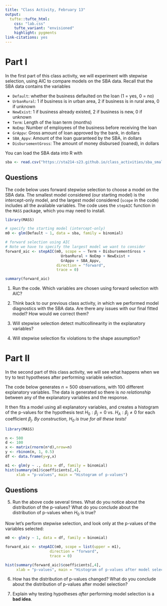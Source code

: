 ```yaml
---
title: "Class Activity, February 13"
output: 
  tufte::tufte_html:
    css: "lab.css"
    tufte_variant: "envisioned"
    highlight: pygments
link-citations: yes
---
```


# Part I

In the first part of this class activity, we will experiment with stepwise selection, using AIC to compare models on the SBA data. Recall that the SBA data contains the variables

* `Default`: whether the business defaulted on the loan (1 = yes, 0 = no)
* `UrbanRural`: 1 if business is in urban area, 2 if business is in rural area, 0 if unknown
* `NewExist`: 1 if business already existed, 2 if business is new, 0 if unknown
* `Term`: Length of the loan term (months)
* `NoEmp`: Number of employees of the business before receiving the loan
* `GrAppv`: Gross amount of loan approved by the bank, in dollars
* `SBA_Appv`: Amount of the loan guaranteed by the SBA, in dollars
* `DisbursementGross`: The amount of money disbursed (loaned), in dollars

You can load the SBA data into R with

```r
sba <- read.csv("https://sta214-s23.github.io/class_activities/sba_small.csv")
```

## Questions

The code below uses forward stepwise selection to choose a model on the SBA data. The smallest model considered (our starting model) is the intercept-only model, and the largest model considered (`scope` in the code) includes all the available variables. The code uses the `stepAIC` function in the `MASS` package, which you may need to install.

```r
library(MASS)

# specify the starting model (intercept-only)
m0 <- glm(Default ~ 1, data = sba, family = binomial)

# forward selection using AIC
# Note we have to specify the largest model we want to consider
forward_aic <- stepAIC(m0, scope = ~ Term + DisbursementGross + 
                         UrbanRural + NoEmp + NewExist +
                         GrAppv + SBA_Appv,
                       direction = "forward",
                       trace = 0)

summary(forward_aic)
```

1. Run the code. Which variables are chosen using forward selection with AIC?

2. Think back to our previous class activity, in which we performed model diagnostics with the SBA data. Are there any issues with our final fitted model? How would we correct them?

3. Will stepwise selection detect multicollinearity in the explanatory variables?

4. Will stepwise selection fix violations to the shape assumption?

# Part II

In the second part of this class activity, we will see what happens when we try to test hypotheses after performing variable selection. 

The code below generates $n = 500$ observations, with 100 different explanatory variables. The data is generated so there is *no relationship* between any of the explanatory variables and the response.

It then fits a model using all explanatory variables, and creates a histogram of the p-values for the hypothesis test $H_0: \beta_j = 0$ vs. $H_A: \beta_j \neq 0$ for each coefficient $\beta_j$. *By construction, $H_0$ is true for all these tests!*


```r
library(MASS)

n <- 500
d <- 100
x <- matrix(rnorm(n*d),nrow=n)
y <- rbinom(n, 1, 0.5)
df <- data.frame(y=y,x)

m1 <- glm(y ~ ., data = df, family = binomial)
hist(summary(m1)$coefficients[,4], 
     xlab = "p-values", main = "Histogram of p-values")
```

## Questions

5. Run the above code several times. What do you notice about the distribution of the p-values? What do you conclude about the distribution of p-values when $H_0$ is true?

Now let's perform stepwise selection, and look only at the p-values of the variables selected:

```r
m0 <- glm(y ~ 1, data = df, family = binomial)

forward_aic <- stepAIC(m0, scope = list(upper = m1),
                    direction = "forward",
                    trace = 0)

hist(summary(forward_aic)$coefficients[,4], 
     xlab = "p-values", main = "Histogram of p-values after model selection")

```

6. How has the distribution of p-values changed? What do you conclude about the distribution of p-values after model selection?

7. Explain why testing hypotheses *after* performing model selection is a **bad idea**.

